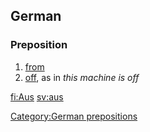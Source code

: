==German==
===Preposition===
# [[from]]
# [[off]], as in ''this machine is off''

[[Category:German prepositions]]

[[fi:Aus]]
[[sv:aus]]